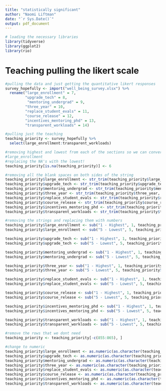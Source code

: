 ```yaml
---
title: "statistically significant"
author: "Naomi Liftman"
date: "`r Sys.Date()`"
output: pdf_document
---
```


```r
# loading the necessary libraries
library(tidyverse)
library(ggplot2)
library(rio)
```

# Teaching pulling the likert scale

```r
#pulling the data and just getting the quantitative likert responses 
survey_hopefully <- import("well_being_survey.xlsx") %>% 
  rename("large_enrollment" = 7,
         "upgrade_tech" = 8,
          "mentoring_undergrad" = 9,
         "three_year" = 10,
         "replace_student_evals" = 11,
         "course_release" = 12,
         "incentives_mentoring_phd" = 13,
         "transparent_workloads" = 14)

#pulling just the teaching
teaching_priority <- survey_hopefully %>% 
  select(large_enrollment:transparent_workloads)
```

```r
#removing highest and lowest from each of the sections so we can convert to numeric
#large_enrollment
#replacing the NA's with the lowest!
teaching_priority[is.na(teaching_priority)] <- 6

#removing all the blank spaces on both sides of the string
teaching_priority$large_enrollment <- str_trim(teaching_priority$large_enrollment, side = c("both"))
teaching_priority$upgrade_tech <- str_trim(teaching_priority$upgrade_tech, side = c("both"))
teaching_priority$mentoring_undergrad <- str_trim(teaching_priority$mentoring_undergrad, side = c("both"))
teaching_priority$three_year <- str_trim(teaching_priority$three_year, side = c("both"))
teaching_priority$replace_student_evals <- str_trim(teaching_priority$replace_student_evals, side = c("both"))
teaching_priority$course_release <- str_trim(teaching_priority$course_release, side = c("both"))
teaching_priority$incentives_mentoring_phd <- str_trim(teaching_priority$incentives_mentoring_phd, side = c("both"))
teaching_priority$transparent_workloads <- str_trim(teaching_priority$transparent_workloads, side = c("both"))

#removing the strings and replacing them with numbers
teaching_priority$large_enrollment <- sub("1 - Highest", 1, teaching_priority$large_enrollment)
teaching_priority$large_enrollment <- sub("5 - Lowest", 5, teaching_priority$large_enrollment)

teaching_priority$upgrade_tech <- sub("1 - Highest", 1, teaching_priority$upgrade_tech)
teaching_priority$upgrade_tech <- sub("5 - Lowest", 5, teaching_priority$upgrade_tech)

teaching_priority$mentoring_undergrad <- sub("1 - Highest", 1, teaching_priority$mentoring_undergrad)
teaching_priority$mentoring_undergrad <- sub("5 - Lowest", 5, teaching_priority$mentoring_undergrad)

teaching_priority$three_year <- sub("1 - Highest", 1, teaching_priority$three_year)
teaching_priority$three_year <- sub("5 - Lowest", 5, teaching_priority$three_year)

teaching_priority$replace_student_evals <- sub("1 - Highest", 1, teaching_priority$replace_student_evals)
teaching_priority$replace_student_evals <- sub("5 - Lowest", 5, teaching_priority$replace_student_evals)

teaching_priority$course_release <- sub("1 - Highest", 1, teaching_priority$course_release)
teaching_priority$course_release <- sub("5 - Lowest", 5, teaching_priority$course_release)

teaching_priority$incentives_mentoring_phd <- sub("1 - Highest", 1, teaching_priority$incentives_mentoring_phd)
teaching_priority$incentives_mentoring_phd <- sub("5 - Lowest", 5, teaching_priority$incentives_mentoring_phd)

teaching_priority$transparent_workloads <- sub("1 - Highest", 1, teaching_priority$transparent_workloads)
teaching_priority$transparent_workloads <- sub("5 - Lowest", 5, teaching_priority$transparent_workloads)

#remove the rows that we dont need
teaching_priority <- teaching_priority[-c(855:865), ]

#change to numeric
teaching_priority$large_enrollment <- as.numeric(as.character(teaching_priority$large_enrollment))
teaching_priority$upgrade_tech <- as.numeric(as.character(teaching_priority$upgrade_tech))
teaching_priority$mentoring_undergrad <- as.numeric(as.character(teaching_priority$mentoring_undergrad))
teaching_priority$three_year <- as.numeric(as.character(teaching_priority$three_year))
teaching_priority$replace_student_evals <- as.numeric(as.character(teaching_priority$replace_student_evals))
teaching_priority$course_release <- as.numeric(as.character(teaching_priority$course_release))
teaching_priority$incentives_mentoring_phd <- as.numeric(as.character(teaching_priority$incentives_mentoring_phd))
teaching_priority$transparent_workloads <- as.numeric(as.character(teaching_priority$transparent_workloads))
```



